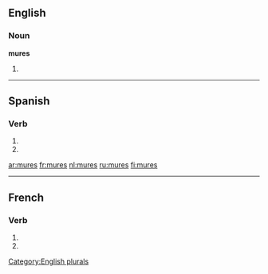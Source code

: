 ==English==

===Noun===
'''mures'''

# {{plural of|[[mure]]}}

[[Category:English plurals]]

----

==Spanish==

===Verb===
{{es-verb-form|murar}}

# {{es-verb form of|ending=ar|mood=imperative|sense=negative|pers=2|formal=no|number=singular|[[murar]]}}
# {{es-verb form of|ending=ar|mood=subjunctive|tense=present|pers=2|formal=no|number=singular|[[murar]]}}

[[ar:mures]]
[[fr:mures]]
[[nl:mures]]
[[ru:mures]]
[[fi:mures]]

----
{{also|murés}}
==French==

===Verb===
{{fr-verb-form}}

# {{conjugation of|murer||2|s|pres|ind|lang=fr}}
# {{conjugation of|murer||2|s|pres|sub|lang=fr}}

{{count page|[[Wiktionary:Page count]]}} 
{{rfc-auto}}